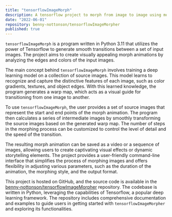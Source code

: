 ```yaml
---
title: "tensorflowImageMorph"
description: A tensorflow project to morph from image to image using morph maps and machine learning
date: "2022-06-01"
repository: benny-nottonson/tensorflowImageMorpher
published: true
---
```


`tensorflowImageMorph` is a program written in Python 3.11 that utilizes the power of Tensorflow to generate smooth transitions between a set of input images. The project aims to create visually appealing morph animations by analyzing the edges and colors of the input images.

The main concept behind `tensorflowImageMorph` involves training a deep learning model on a collection of source images. This model learns to recognize and capture the distinctive features of each image, such as color gradients, textures, and object edges. With this learned knowledge, the program generates a warp map, which acts as a visual guide for transitioning from one image to another.

To use `tensorflowImageMorph`, the user provides a set of source images that represent the start and end points of the morph animation. The program then calculates a series of intermediate images by smoothly transforming the source images based on the generated warp map. The number of steps in the morphing process can be customized to control the level of detail and the speed of the transition.

The resulting morph animation can be saved as a video or a sequence of images, allowing users to create captivating visual effects or dynamic storytelling elements. The project provides a user-friendly command-line interface that simplifies the process of morphing images and offers flexibility in adjusting various parameters, such as the duration of the animation, the morphing style, and the output format.

This project is hosted on GitHub, and the source code is available in the [benny-nottonson/tensorflowImageMorpher](https://github.com/benny-nottonson/tensorflowImageMorpher) repository. The codebase is written in Python, leveraging the capabilities of Tensorflow, a popular deep learning framework. The repository includes comprehensive documentation and examples to guide users in getting started with `tensorflowImageMorpher` and exploring its functionalities.